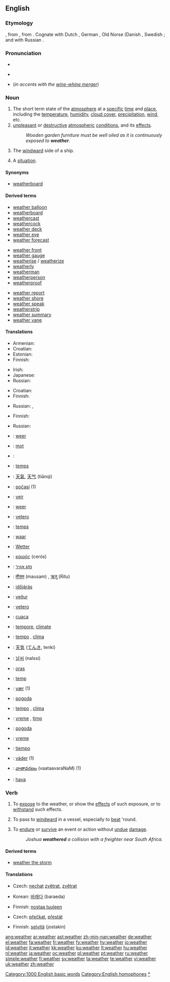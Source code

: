 ==English==
{{wikipedia}}

===Etymology===
{{etyl|ang}} {{term|weder|lang=ang}}, from {{proto|Germanic|weđrom}}, from {{proto|Indo-European|wedʰrom}}.  Cognate with Dutch {{term|weer}}, German {{term|Wetter}}, Old Norse {{term|veðr}} (Danish {{term|vejr}}, Swedish {{term|väder}}; and with Russian {{term|вёдро||fair weather}}.

===Pronunciation===
* {{IPA|/ˈwɛðɚ/}}
* {{audio|en-us-weather.ogg|Audio (US)}}
*: {{rhymes|ɛðə(r)}}
* {{homophones|wether|whether}} (''in accents with the [[wine-whine merger]]'')

===Noun===
{{en-noun|s|-}}

# The short term state of the [[atmosphere]] at a [[specific]] [[time]] and [[place]], including the [[temperature]], [[humidity]], [[cloud cover]], [[precipitation]], [[wind]], etc.
# [[unpleasant]] or [[destructive]] [[atmospheric]] [[condition]]s, and its [[effect]]s.
#: ''Wooden garden furniture must be well oiled as it is continuously exposed to '''weather'''.''
# {{nautical}} The [[windward]] side of a ship.
# {{countable|figurative}} A [[situation]].

====Synonyms====
* {{sense|windward side}} [[weatherboard]]

====Derived terms====
{{rel-top3|Terms derived from the noun "weather"}}
* [[weather balloon]]
* [[weatherboard]]
* [[weathercast]]
* [[weathercock]]
* [[weather deck]]
* [[weather eye]]
* [[weather forecast]]
{{rel-mid3}}
* [[weather front]]
* [[weather gauge]]
* [[weatherise]] / [[weatherize]]
* [[weatherly]]
* [[weatherman]]
* [[weatherperson]]
* [[weatherproof]]
{{rel-mid3}}
* [[weather report]]
* [[weather shore]]
* [[weather speak]]
* [[weatherstrip]]
* [[weather summary]]
* [[weather vane]]
{{rel-bottom}}

====Translations====
{{trans-top|state of the atmosphere}}
* Armenian: {{t|hy|եղանակ|sc=Armn|tr=eġanak}}
* Croatian: {{t|hr|vrijeme|alt=vrijéme|n}}
* Estonian: {{t|et|ilm}}
* Finnish: {{t|fi|sää}}
{{trans-mid}}
* Irish: {{t|ga|aimsir|f}}
* Japanese: {{t|ja|天気|sc=Jpan|[[てんき]], tenki}}
* Russian: {{t|ru|погода|f|sc=Cyrl|tr=pogóda}}
{{trans-bottom}}

{{trans-top|unpleasant or destructive atmospheric conditions}}
* Croatian: {{t|hr|vrijeme|alt=vrijéme|n}}
* Finnish: {{t|fi|sää|alt=säät|p}}
{{trans-mid}}
* Russian: {{t|ru|непогода|f|sc=Cyrl|tr=n'epogóda}}, {{t|ru|ненастье|n|sc=Cyrl|tr=n'enást'je}}
{{trans-bottom}}

{{trans-top|nautical: windward side of a ship}}
* Finnish: {{t|fi|ylähanka}}
{{trans-mid}}
* Russian: {{t|ru|наветренная сторона|f|sc=Cyrl|tr=nav'étr'ennaja storoná}}
{{trans-bottom}}

{{trans-see|situation}}

{{checktrans-top}}
* {{ttbc|Afrikaans}}: [[weer]]
* {{ttbc|Albanian}}: [[mot]] {{m}}
* {{ttbc|Arabic}}: {{Arab|[[طقس]]}} {{unicode|(ʈaqs)}} {{m}}
* {{ttbc|Catalan}}: [[temps]] {{m}}
* {{ttbc|Chinese}}: [[天氣]], [[天气]] (tiānqì)
* {{ttbc|Czech}}: [[počasí]] {{n}} (1)
* {{ttbc|Danish}}: [[vejr]] {{n}}
* {{ttbc|Dutch}}: [[weer]] {{n}}
* {{ttbc|Esperanto}}: [[vetero]]
* {{ttbc|French}}: [[temps]] {{m}}
* {{ttbc|West Frisian}}: [[waar]] {{n}}
* {{ttbc|German}}: [[Wetter]] {{n}}
* {{ttbc|Greek}}: [[καιρός]] (cerós) {{m}}
* {{ttbc|Hebrew}}: [[מזג אוויר]]
* {{ttbc|Hindi}}: [[मौसम]] (mausam) {{m}}, [[ऋतु]] (Ritu) {{m}}
* {{ttbc|Hungarian}}: [[időjárás]]
* {{ttbc|Icelandic}}: [[veður]] {{n}}
{{trans-mid}}
* {{ttbc|Ido}}: [[vetero]]
* {{ttbc|Indonesian}}: [[cuaca]]
* {{ttbc|Interlingua}}: [[tempore]], [[climate]]
* {{ttbc|Italian}}: [[tempo]] {{m}}, [[clima]] {{m}}
* {{ttbc|Japanese}}: [[天気]] ([[てんき]], tenki)
* {{ttbc|Korean}}: [[날씨]] (nalssi)
* {{ttbc|Lithuanian}}: [[oras]] {{m}}
* {{ttbc|Maltese}}: [[temp]] {{m}}
* {{ttbc|Norwegian}}: [[vær]] {{n}} (1)
* {{ttbc|Polish}}: [[pogoda]] {{f}}
* {{ttbc|Portuguese}}: [[tempo]] {{m}}, [[clima]] {{m}}
* {{ttbc|Romanian}}: [[vreme]] {{f}}, [[timp]] {{n}}
* {{ttbc|Serbian}}: [[pogoda]] {{f}}
* {{ttbc|Slovene}}: [[vreme]] {{n}}
* {{ttbc|Spanish}}: [[tiempo]] {{m}}
* {{ttbc|Swedish}}: [[väder]] {{n}} (1)
* {{ttbc|Telugu}}: [[వాతావరణం]] (vaataavaraNaM) (1)
* {{ttbc|Turkish}}: [[hava]]
{{trans-bottom}}

===Verb===
{{en-verb}}

# To [[expose]] to the weather, or show the [[effect]]s of such exposure, or to [[withstand]] such effects.
# {{nautical}} To pass to [[windward]] in a vessel, especially to [[beat]] 'round.
# {{nautical}} To [[endure]] or [[survive]] an event or action without [[undue]] [[damage]].
#: ''Joshua '''weathered''' a collision with a freighter near South Africa.''

====Derived terms====
{{rel-top3|Terms derived from the verb "weather"}}
* [[weather the storm]]
{{rel-mid3}}
{{rel-mid3}}
{{rel-bottom}}

====Translations====
{{trans-top|to expose to weather}}
* Czech: [[nechat]] [[zvětrat]], [[zvětrat]]
{{trans-mid}}
* Korean: [[바래다]] (baraeda)
{{trans-bottom}}

{{trans-top|to pass to windward}}
* Finnish: [[nostaa tuuleen]]
{{trans-mid}}
{{trans-bottom}}

{{trans-top|to endure an event}}
* Czech: [[přečkat]], [[přestát]]
{{trans-mid}}
* Finnish: [[selvitä]] (jostakin)
{{trans-bottom}}



[[Category:1000 English basic words]]
[[Category:English homophones]]
[[Category:Weather|*]]

[[ang:weather]]
[[ar:weather]]
[[ast:weather]]
[[zh-min-nan:weather]]
[[de:weather]]
[[el:weather]]
[[fa:weather]]
[[fr:weather]]
[[fy:weather]]
[[hy:weather]]
[[io:weather]]
[[id:weather]]
[[it:weather]]
[[kk:weather]]
[[ku:weather]]
[[lt:weather]]
[[hu:weather]]
[[nl:weather]]
[[ja:weather]]
[[oc:weather]]
[[pl:weather]]
[[pt:weather]]
[[ru:weather]]
[[simple:weather]]
[[fi:weather]]
[[sv:weather]]
[[ta:weather]]
[[te:weather]]
[[vi:weather]]
[[uk:weather]]
[[zh:weather]]